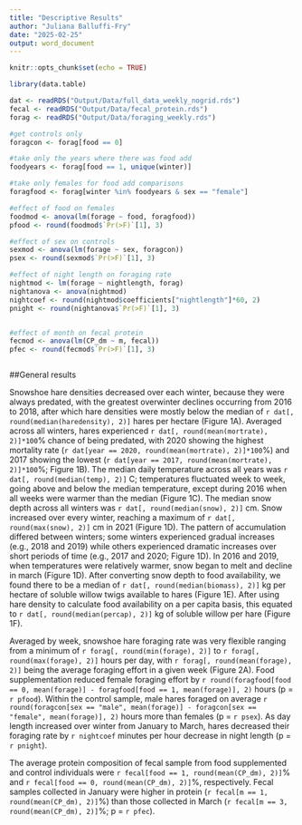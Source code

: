 ```yaml
---
title: "Descriptive Results"
author: "Juliana Balluffi-Fry"
date: "2025-02-25"
output: word_document
---
```


```r
knitr::opts_chunk$set(echo = TRUE)

library(data.table)

dat <- readRDS("Output/Data/full_data_weekly_nogrid.rds")
fecal <- readRDS("Output/Data/fecal_protein.rds")
forag <- readRDS("Output/Data/foraging_weekly.rds")

#get controls only
foragcon <- forag[food == 0]

#take only the years where there was food add
foodyears <- forag[food == 1, unique(winter)]

#take only females for food add comparisons
foragfood <- forag[winter %in% foodyears & sex == "female"]

#effect of food on females
foodmod <- anova(lm(forage ~ food, foragfood))
pfood <- round(foodmod$`Pr(>F)`[1], 3)

#effect of sex on controls
sexmod <- anova(lm(forage ~ sex, foragcon))
psex <- round(sexmod$`Pr(>F)`[1], 3)

#effect of night length on foraging rate
nightmod <- lm(forage ~ nightlength, forag)
nightanova <- anova(nightmod)
nightcoef <- round(nightmod$coefficients["nightlength"]*60, 2)
pnight <- round(nightanova$`Pr(>F)`[1], 3)


#effect of month on fecal protein
fecmod <- anova(lm(CP_dm ~ m, fecal))
pfec <- round(fecmod$`Pr(>F)`[1], 3)



```



##General results

Snowshoe hare densities decreased over each winter, because they were always predated, with the greatest overwinter declines occurring from 2016 to 2018, after which hare densities were mostly below the median of `r dat[, round(median(haredensity), 2)]` hares per hectare (Figure 1A). Averaged across all winters, hares experienced `r dat[, round(mean(mortrate), 2)]*100`% chance of being predated, with 2020 showing the highest mortality rate (`r dat[year == 2020, round(mean(mortrate), 2)]*100`%) and 2017 showing the lowest (`r dat[year == 2017, round(mean(mortrate), 2)]*100`%; Figure 1B). The median daily temperature across all years was `r dat[, round(median(temp), 2)]` C; temperatures fluctuated week to week, going above and below the median temperature, except during 2016 when all weeks were warmer than the median (Figure 1C). The median snow depth across all winters was `r dat[, round(median(snow), 2)]` cm. Snow increased over every winter, reaching a maximum of `r dat[, round(max(snow), 2)]` cm in 2021 (Figure 1D). The pattern of accumulation differed between winters; some winters experienced gradual increases (e.g., 2018 and 2019) while others experienced dramatic increases over short periods of time (e.g., 2017 and 2020; Figure 1D). In 2016 and 2019, when temperatures were relatively warmer, snow began to melt and decline in march (Figure 1D). After converting snow depth to food availability, we found there to be a median of `r dat[, round(median(biomass), 2)]` kg per hectare of soluble willow twigs available to hares (Figure 1E). After using hare density to calculate food availability on a per capita basis, this equated to `r dat[, round(median(percap), 2)]` kg of soluble willow per hare (Figure 1F).


Averaged by week, snowshoe hare foraging rate was very flexible ranging from a minimum of `r forag[, round(min(forage), 2)]` to `r forag[, round(max(forage), 2)]` hours per day, with `r forag[, round(mean(forage), 2)]` being the average foraging effort in a given week (Figure 2A). Food supplementation reduced female foraging effort by `r round(foragfood[food == 0, mean(forage)] - foragfood[food == 1, mean(forage)], 2)` hours (p = `r pfood`). Within the control sample, male hares foraged on average `r round(foragcon[sex == "male", mean(forage)] - foragcon[sex == "female", mean(forage)], 2)` hours more than females (p = `r psex`). As day length increased over winter from January to March, hares decreased their foraging rate by `r nightcoef` minutes per hour decrease in night length (p = `r pnight`).


The average protein composition of fecal sample from food supplemented and control individuals were `r fecal[food == 1, round(mean(CP_dm), 2)]`% and `r fecal[food == 0, round(mean(CP_dm), 2)]`%, respectively. Fecal samples collected in January were higher in protein (`r fecal[m == 1, round(mean(CP_dm), 2)]`%) than those collected in March (`r fecal[m == 3, round(mean(CP_dm), 2)]`%; p = `r pfec`). 





